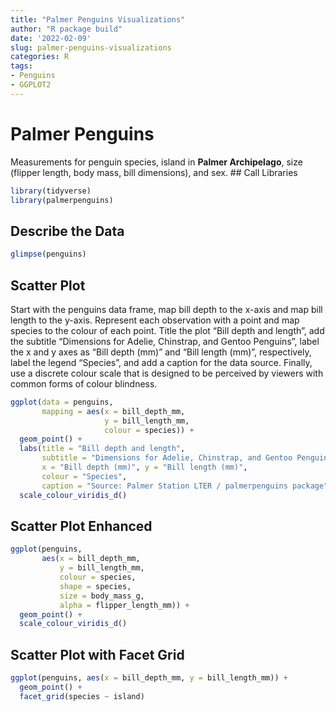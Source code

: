 ```yaml
---
title: "Palmer Penguins Visualizations"
author: "R package build"
date: '2022-02-09'
slug: palmer-penguins-visualizations
categories: R
tags:
- Penguins
- GGPLOT2
---
```


# Palmer Penguins

Measurements for penguin species, island in **Palmer Archipelago**, size (flipper length, body mass, bill dimensions), and sex.
## Call Libraries
```r
library(tidyverse)
library(palmerpenguins)
```

## Describe the Data

```r
glimpse(penguins)
```

## Scatter Plot
Start with the penguins data frame, map bill depth to the x-axis and map bill length to the y-axis. Represent each observation with a point and map species to the colour of each point. Title the plot "Bill depth and length", add the subtitle "Dimensions for Adelie, Chinstrap, and Gentoo Penguins", label the x and y axes as "Bill depth (mm)" and "Bill length (mm)", respectively, label the legend "Species", and add a caption for the data source. Finally, use a discrete colour scale that is designed to be perceived by viewers with common forms of colour blindness.
```r
ggplot(data = penguins,
       mapping = aes(x = bill_depth_mm,
                     y = bill_length_mm,
                     colour = species)) +
  geom_point() +
  labs(title = "Bill depth and length",
       subtitle = "Dimensions for Adelie, Chinstrap, and Gentoo Penguins",
       x = "Bill depth (mm)", y = "Bill length (mm)",
       colour = "Species",
       caption = "Source: Palmer Station LTER / palmerpenguins package") +
  scale_colour_viridis_d()
```

## Scatter Plot Enhanced
```r
ggplot(penguins,
       aes(x = bill_depth_mm, 
           y = bill_length_mm,
           colour = species,
           shape = species,
           size = body_mass_g,
           alpha = flipper_length_mm)) +
  geom_point() +
  scale_colour_viridis_d()
```

## Scatter Plot with Facet Grid
```r
ggplot(penguins, aes(x = bill_depth_mm, y = bill_length_mm)) + 
  geom_point() +
  facet_grid(species ~ island)
```

